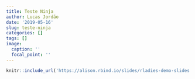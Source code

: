 ```yaml
---
title: Teste Ninja
author: Lucas Jordão
date: '2019-05-16'
slug: teste-ninja
categories: []
tags: []
image:
  caption: ''
  focal_point: ''
---
```


```r
knitr::include_url('https://alison.rbind.io/slides/rladies-demo-slides.html#1')
```